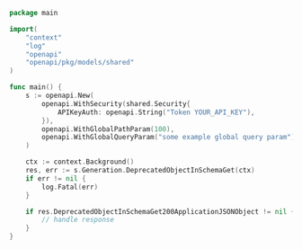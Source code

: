 ```go showLineNumbers copy filename="Deprecated Object In Schema Get usage example"
package main

import(
	"context"
	"log"
	"openapi"
	"openapi/pkg/models/shared"
)

func main() {
    s := openapi.New(
        openapi.WithSecurity(shared.Security{
            APIKeyAuth: openapi.String("Token YOUR_API_KEY"),
        }),
        openapi.WithGlobalPathParam(100),
        openapi.WithGlobalQueryParam("some example global query param"),
    )

    ctx := context.Background()
    res, err := s.Generation.DeprecatedObjectInSchemaGet(ctx)
    if err != nil {
        log.Fatal(err)
    }

    if res.DeprecatedObjectInSchemaGet200ApplicationJSONObject != nil {
        // handle response
    }
}
```
